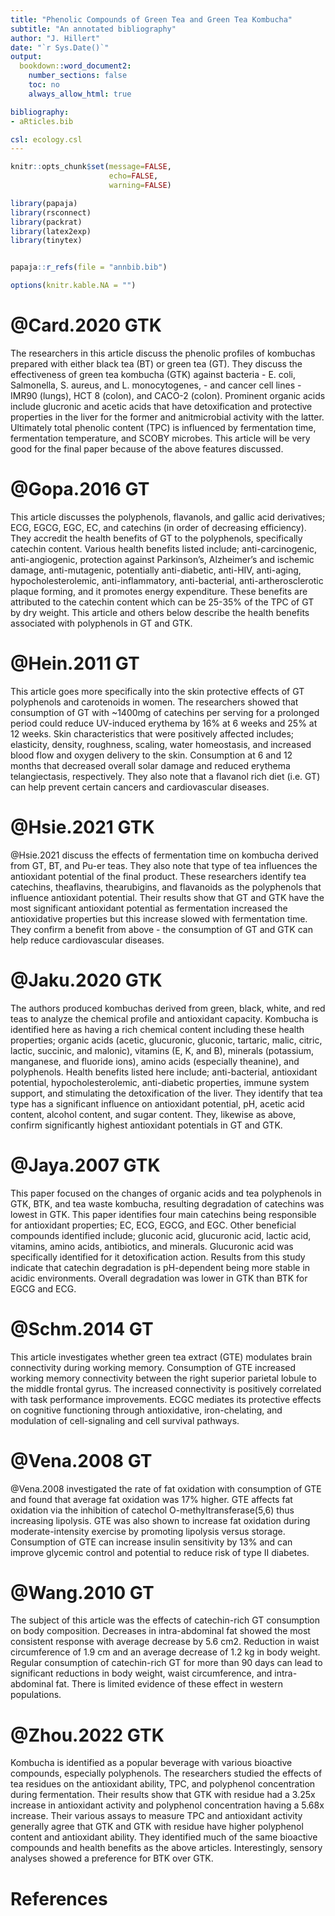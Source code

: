 ```yaml
---
title: "Phenolic Compounds of Green Tea and Green Tea Kombucha"
subtitle: "An annotated bibliography"
author: "J. Hillert"
date: "`r Sys.Date()`"
output:
  bookdown::word_document2:
    number_sections: false
    toc: no
    always_allow_html: true

bibliography:
- aRticles.bib

csl: ecology.csl
---
```



```r

knitr::opts_chunk$set(message=FALSE,
                      echo=FALSE,
                      warning=FALSE)

library(papaja)
library(rsconnect)
library(packrat)
library(latex2exp)
library(tinytex)


papaja::r_refs(file = "annbib.bib")

options(knitr.kable.NA = "")


```

# @Card.2020 GTK

The researchers in this article discuss the phenolic profiles of kombuchas prepared with either black tea (BT) or green tea (GT). They discuss the effectiveness of green tea kombucha (GTK) against bacteria - E. coli, Salmonella, S. aureus, and L. monocytogenes,  - and cancer cell lines - IMR90 (lungs), HCT 8 (colon), and CACO-2 (colon). Prominent organic acids include glucronic and acetic acids that have detoxification and protective properties in the liver for the former and anitmicrobial activity with the latter. Ultimately total phenolic content (TPC) is influenced by fermentation time, fermentation temperature, and SCOBY microbes. This article will be very good for the final paper because of the above features discussed. 

# @Gopa.2016 GT

This article discusses the polyphenols, flavanols, and gallic acid derivatives; ECG, EGCG, EGC, EC, and catechins (in order of decreasing efficiency). They accredit the health benefits of GT to the polyphenols, specifically catechin content. Various health benefits listed include; anti-carcinogenic, anti-angiogenic, protection against Parkinson's, Alzheimer's and ischemic damage, anti-mutagenic, potentially anti-diabetic, anti-HIV, anti-aging, hypocholesterolemic, anti-inflammatory, anti-bacterial, anti-artherosclerotic plaque forming, and it promotes energy expenditure. These benefits are attributed to the catechin content which can be 25-35% of the TPC of GT by dry weight. This article and others below describe the health benefits associated with polyphenols in GT and GTK.

# @Hein.2011 GT

This article goes more specifically into the skin protective effects of GT polyphenols and carotenoids in women. The researchers showed that consumption of GT with ~1400mg of catechins per serving for a prolonged period could reduce UV-induced erythema by 16% at 6 weeks and 25% at 12 weeks. Skin characteristics that were positively affected includes; elasticity, density, roughness, scaling, water homeostasis, and increased blood flow and oxygen delivery to the skin. Consumption at 6 and 12 months that decreased overall solar damage and reduced erythema telangiectasis, respectively. They also note that a flavanol rich diet (i.e. GT) can help prevent certain cancers and cardiovascular diseases. 

# @Hsie.2021 GTK

@Hsie.2021 discuss the effects of fermentation time on kombucha derived from GT, BT, and Pu-er teas. They also note that type of tea influences the antioxidant potential of the final product. These researchers identify tea catechins, theaflavins, thearubigins, and flavanoids as the polyphenols that influence antioxidant potential. Their results show that GT and GTK have the most significant antioxidant potential as fermentation increased the antioxidative properties but this increase slowed with fermentation time. They confirm a benefit from above - the consumption of GT and GTK can help reduce cardiovascular diseases. 

# @Jaku.2020 GTK

The authors produced kombuchas derived from green, black, white, and red teas to analyze the chemical profile and antioxidant capacity. Kombucha is identified here as having a rich chemical content including these health properties; organic acids (acetic, glucuronic, gluconic, tartaric, malic, citric, lactic, succinic, and malonic), vitamins (E, K, and B), minerals (potassium, manganese, and fluoride ions), amino acids (especially theanine), and polyphenols. Health benefits listed here include; anti-bacterial, antioxidant potential, hypocholesterolemic, anti-diabetic properties, immune system support, and stimulating the detoxification of the liver. They identify that tea type has a significant influence on antioxidant potential, pH, acetic acid content, alcohol content, and sugar content. They, likewise as above, confirm significantly highest antioxidant potentials in GT and GTK. 

# @Jaya.2007 GTK

This paper focused on the changes of organic acids and tea polyphenols in GTK, BTK, and tea waste kombucha, resulting degradation of catechins was lowest in GTK. This paper identifies four main catechins being responsible for antioxidant properties; EC, ECG, EGCG, and EGC. Other beneficial compounds identified include; gluconic acid, glucuronic acid, lactic acid, vitamins, amino acids, antibiotics, and minerals. Glucuronic acid was specifically identified for it detoxification action. Results from this study indicate that catechin degradation is pH-dependent being more stable in acidic environments. Overall degradation was lower in GTK than BTK for EGCG and ECG.

# @Schm.2014 GT

This article investigates whether green tea extract (GTE) modulates brain connectivity during working memory. Consumption of GTE increased working memory connectivity between the right superior parietal lobule to the middle frontal gyrus. The increased connectivity is positively correlated with task performance improvements. ECGC mediates its protective effects on cognitive functioning through antioxidative, iron-chelating, and modulation of cell-signaling and cell survival pathways. 

# @Vena.2008 GT

@Vena.2008 investigated the rate of fat oxidation with consumption of GTE and found that average fat oxidation was 17% higher. GTE affects fat oxidation via the inhibition of catechol O-methyltransferase(5,6) thus increasing lipolysis. GTE was also shown to increase fat oxidation during moderate-intensity exercise by promoting lipolysis versus storage. Consumption of GTE can increase insulin sensitivity by 13% and can improve glycemic control and potential to reduce risk of type II diabetes. 

# @Wang.2010 GT

The subject of this article was the effects of catechin-rich GT consumption on body composition. Decreases in intra-abdominal fat showed the most consistent response with average decrease by 5.6 cm2. Reduction in waist circumference of 1.9 cm and an average decrease of 1.2 kg in body weight. Regular consumption of catechin-rich GT for more than 90 days can lead to significant reductions in body weight, waist circumference, and intra-abdominal fat. There is limited evidence of these effect in western populations. 

# @Zhou.2022 GTK

Kombucha is identified as a popular beverage with various bioactive compounds, especially polyphenols. The researchers studied the effects of tea residues on the antioxidant ability, TPC, and polyphenol concentration during fermentation. Their results show that GTK with residue had a 3.25x increase in antioxidant activity and polyphenol concentration having a 5.68x increase. Their various assays to measure TPC and antioxidant activity generally agree that GTK and GTK with residue have higher polyphenol content and antioxidant ability. They identified much of the same bioactive compounds and health benefits as the above articles. Interestingly, sensory analyses showed a preference for BTK over GTK.

\newpage

# References














